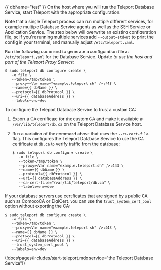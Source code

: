 {{ dbName="test" }}
On the host where you will run the Teleport Database Service, start Teleport
with the appropriate configuration.

Note that a single Teleport process can run multiple different services, for
example multiple Database Service agents as well as the SSH Service or Application
Service. The step below will overwrite an existing configuration file, so if
you're running multiple services add `--output=stdout` to print the config in
your terminal, and manually adjust `/etc/teleport.yaml`.

Run the following command to generate a configuration file at
`/etc/teleport.yaml` for the Database Service. Update 
<Var name="example.teleport.sh" /> to use the host and port of the Teleport Proxy
Service:

```code
$ sudo teleport db configure create \
   -o file \
   --token=/tmp/token \
   --proxy=<Var name="example.teleport.sh" />:443 \
   --name={{ dbName }} \
   --protocol={{ dbProtocol }} \
   --uri={{ databaseAddress }} \
   --labels=env=dev 
```

To configure the Teleport Database Service to trust a custom CA:

1. Export a CA certificate for the custom CA and make it available at
   `/var/lib/teleport/db.ca` on the Teleport Database Service host.

1. Run a variation of the command above that uses the `--ca-cert-file`
   flag. This configures the Teleport Database Service to use the CA certificate
   at `db.ca` to verify traffic from the database:

   ```code
   $ sudo teleport db configure create \
      -o file \
      --token=/tmp/token \
      --proxy=<Var name="example.teleport.sh" />:443 \
      --name={{ dbName }} \
      --protocol={{ dbProtocol }} \
      --uri={{ databaseAddress }} \
      --ca-cert-file="/var/lib/teleport/db.ca" \
      --labels=env=dev
   ```


If your database servers use certificates that are signed by a public CA such
as ComodoCA or DigiCert, you can use the `trust_system_cert_pool` option
without exporting the CA:
```code
$ sudo teleport db configure create \
   -o file \
   --token=/tmp/token \
   --proxy=<Var name="example.teleport.sh" />:443 \
   --name={{ dbName }} \
   --protocol={{ dbProtocol }} \
   --uri={{ databaseAddress }} \
   --trust_system_cert_pool \
   --labels=env=dev
```

(!docs/pages/includes/start-teleport.mdx service="the Teleport Database Service"!)
